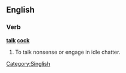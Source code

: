==English==

===Verb===
'''[[talk]] [[cock]]'''

# {{Singapore}} To talk nonsense or engage in idle chatter.

[[Category:Singlish]]